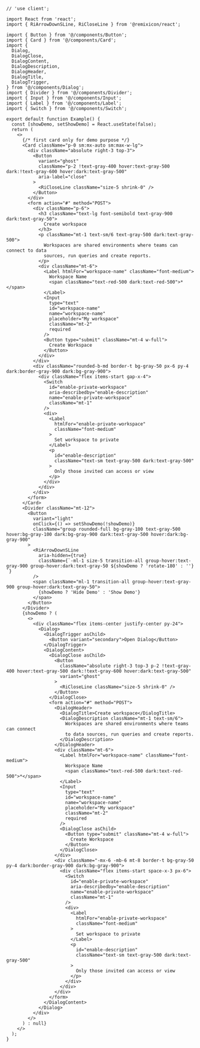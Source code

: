 ````tsx
// 'use client';

import React from 'react';
import { RiArrowDownSLine, RiCloseLine } from '@remixicon/react';

import { Button } from '@/components/Button';
import { Card } from '@/components/Card';
import {
  Dialog,
  DialogClose,
  DialogContent,
  DialogDescription,
  DialogHeader,
  DialogTitle,
  DialogTrigger,
} from '@/components/Dialog';
import { Divider } from '@/components/Divider';
import { Input } from '@/components/Input';
import { Label } from '@/components/Label';
import { Switch } from '@/components/Switch';

export default function Example() {
  const [showDemo, setShowDemo] = React.useState(false);
  return (
    <>
      {/* first card only for demo purpose */}
      <Card className="p-0 sm:mx-auto sm:max-w-lg">
        <div className="absolute right-3 top-3">
          <Button
            variant="ghost"
            className="p-2 !text-gray-400 hover:text-gray-500 dark:!text-gray-600 hover:dark:text-gray-500"
            aria-label="close"
          >
            <RiCloseLine className="size-5 shrink-0" />
          </Button>
        </div>
        <form action="#" method="POST">
          <div className="p-6">
            <h3 className="text-lg font-semibold text-gray-900 dark:text-gray-50">
              Create workspace
            </h3>
            <p className="mt-1 text-sm/6 text-gray-500 dark:text-gray-500">
              Workspaces are shared environments where teams can connect to data
              sources, run queries and create reports.
            </p>
            <div className="mt-6">
              <Label htmlFor="workspace-name" className="font-medium">
                Workspace Name
                <span className="text-red-500 dark:text-red-500">*</span>
              </Label>
              <Input
                type="text"
                id="workspace-name"
                name="workspace-name"
                placeholder="My workspace"
                className="mt-2"
                required
              />
              <Button type="submit" className="mt-4 w-full">
                Create Workspace
              </Button>
            </div>
          </div>
          <div className="rounded-b-md border-t bg-gray-50 px-6 py-4 dark:border-gray-900 dark:bg-gray-900">
            <div className="flex items-start gap-x-4">
              <Switch
                id="enable-private-workspace"
                aria-describedby="enable-description"
                name="enable-private-workspace"
                className="mt-1"
              />
              <div>
                <Label
                  htmlFor="enable-private-workspace"
                  className="font-medium"
                >
                  Set workspace to private
                </Label>
                <p
                  id="enable-description"
                  className="text-sm text-gray-500 dark:text-gray-500"
                >
                  Only those invited can access or view
                </p>
              </div>
            </div>
          </div>
        </form>
      </Card>
      <Divider className="mt-12">
        <Button
          variant="light"
          onClick={() => setShowDemo(!showDemo)}
          className="group rounded-full bg-gray-100 text-gray-500 hover:bg-gray-100 dark:bg-gray-900 dark:text-gray-500 hover:dark:bg-gray-900"
        >
          <RiArrowDownSLine
            aria-hidden={true}
            className={`-ml-1 size-5 transition-all group-hover:text-gray-900 group-hover:dark:text-gray-50 ${showDemo ? 'rotate-180' : ''} `}
          />
          <span className="ml-1 transition-all group-hover:text-gray-900 group-hover:dark:text-gray-50">
            {showDemo ? 'Hide Demo' : 'Show Demo'}
          </span>
        </Button>
      </Divider>
      {showDemo ? (
        <>
          <div className="flex items-center justify-center py-24">
            <Dialog>
              <DialogTrigger asChild>
                <Button variant="secondary">Open Dialog</Button>
              </DialogTrigger>
              <DialogContent>
                <DialogClose asChild>
                  <Button
                    className="absolute right-3 top-3 p-2 !text-gray-400 hover:text-gray-500 dark:!text-gray-600 hover:dark:text-gray-500"
                    variant="ghost"
                  >
                    <RiCloseLine className="size-5 shrink-0" />
                  </Button>
                </DialogClose>
                <form action="#" method="POST">
                  <DialogHeader>
                    <DialogTitle>Create workspace</DialogTitle>
                    <DialogDescription className="mt-1 text-sm/6">
                      Workspaces are shared environments where teams can connect
                      to data sources, run queries and create reports.
                    </DialogDescription>
                  </DialogHeader>
                  <div className="mt-6">
                    <Label htmlFor="workspace-name" className="font-medium">
                      Workspace Name
                      <span className="text-red-500 dark:text-red-500">*</span>
                    </Label>
                    <Input
                      type="text"
                      id="workspace-name"
                      name="workspace-name"
                      placeholder="My workspace"
                      className="mt-2"
                      required
                    />
                    <DialogClose asChild>
                      <Button type="submit" className="mt-4 w-full">
                        Create Workspace
                      </Button>
                    </DialogClose>
                  </div>
                  <div className="-mx-6 -mb-6 mt-8 border-t bg-gray-50 py-4 dark:border-gray-900 dark:bg-gray-900">
                    <div className="flex items-start space-x-3 px-6">
                      <Switch
                        id="enable-private-workspace"
                        aria-describedby="enable-description"
                        name="enable-private-workspace"
                        className="mt-1"
                      />
                      <div>
                        <Label
                          htmlFor="enable-private-workspace"
                          className="font-medium"
                        >
                          Set workspace to private
                        </Label>
                        <p
                          id="enable-description"
                          className="text-sm text-gray-500 dark:text-gray-500"
                        >
                          Only those invited can access or view
                        </p>
                      </div>
                    </div>
                  </div>
                </form>
              </DialogContent>
            </Dialog>
          </div>
        </>
      ) : null}
    </>
  );
}

````
